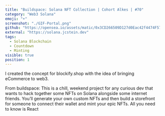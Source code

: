 ```yaml
---
title: "Buildspace: Solana NFT Collection | Cohort Alkes | #70"
category: "Web3 Solana"
emoji: "☀️"
screenshot: "./GIF-Portal.png"
github: "https://opensea.io/assets/matic/0x3CD266509D127d0Eac42f4474F57D0526804b44e/2599?force_update=true"
external: "https://solana.jcstein.dev"
tags:
  - Solana Blockchain
  - Countdown
  - Minting
visible: true
position: 1
---
```


I created the concept for blockify.shop with the idea of bringing eCommerce to web3.

From buildspace: This is a chill, weekend project for any curious dev that wants to hack together some NFTs on Solana alongside some internet friends. You’ll generate your own custom NFTs and then build a storefront for someone to connect their wallet and mint your epic NFTs. All you need to know is React

